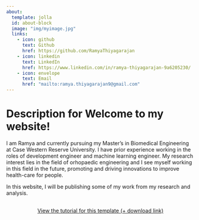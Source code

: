 ```yaml
---
about:
  template: jolla
  id: about-block
  image: "img/myimage.jpg"
  links:
    - icon: github
      text: Github
      href: https://github.com/RamyaThiyagarajan
    - icon: linkedin
      text: LinkedIn
      href: https://www.linkedin.com/in/ramya-thiyagarajan-9a6205230/
    - icon: envelope
      text: Email
      href: "mailto:ramya.thiyagarajan9@gmail.com"  
---
```


::: {#about-block}
:::

# Description for Welcome to my website!

I am Ramya and currently pursuing my Master's in Biomedical Engineering at Case Western Reserve University. I have prior experience working in the roles of development engineer and machine learning engineer. My research interest lies in the field of orhopaedic engineering and I see myself working in this field in the future, promoting and driving innovations to improve health-care for people.

In this website, I will be publishing some of my work from my research and analysis.
```{=html}
<div  style="margin: 30px; text-align: center;">
<a class="btn btn-primary" href="https://www.marvinschmitt.com/blog/website-tutorial-quarto/" role="button" target="_blank" style="padding: 15px 30px;">View the tutorial for this template (+ download link)</a>
</div>
```

